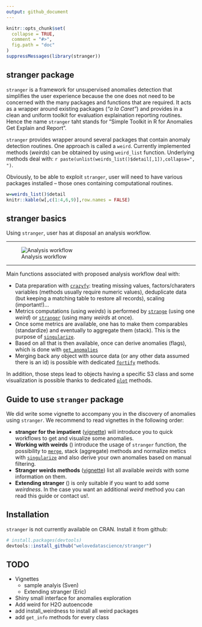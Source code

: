 ```yaml
---
output: github_document
---
```


```r
knitr::opts_chunk$set(
  collapse = TRUE,
  comment = "#>",
  fig.path = "doc"
)
suppressMessages(library(stranger))
```

## stranger package

`stranger` is a framework for unsupervised anomalies detection that simplifies the user experience because the one does not need to be concerned with the many packages and functions that are required. It acts as a wrapper around existing packages (_"a la Caret"_) and provides in a clean and uniform toolkit for evaluation  explaination reporting routines. Hence the name `stranger` taht stands for "Simple Toolkit in R for Anomalies Get Explain and Report".

`stranger` provides wrapper around several packages that contain anomaly detection routines. One approach is called a `weird`. Currently implemented methods (_weirds_) can be obtained by using `weird_list` function. Underlying methods deal with: `r paste(unlist(weirds_list()$detail[,1]),collapse=", ")`.

Obviously, to be able to exploit `stranger`, user will need to have various packages installed -- those ones containing computational routines.


```r
w=weirds_list()$detail
knitr::kable(w[,c(1:4,6,9)],row.names = FALSE)
```

## stranger basics

Using `stranger`, user has at disposal an analysis workflow.

<hr/>
![Analysis workflow](./img/stranger_process_flow.png)
<hr/>



Main functions associated with proposed analysis workflow deal with:

* Data preparation with [`crazyfy`](./reference/crazyfy.html): treating missing values, factors/charaters variables (methods usually require numeric values), deduplicate data (but keeping a matching table to restore all records), scaling (important!)...
* Metrics computations (using _weirds_) is performed by [`strange`](./reference/strange.html) (using one _weird_) or [`stranger`](./reference/strange.html) (using many _weirds_ at once). 
* Once some metrics are available, one has to make them comparables (standardize) and eventually to aggregate them (stack). This is the purpose of [`singularize`](./reference/singularize.html).
* Based on all that is then available, once can derive anomalies (flags), which is done with [`get_anomalies`](./reference/get_anomalies.html)
* Merging back any object with source data (or any other data assumed there is an id) is possible with dedicated [`fortify`](./reference/fortify.html) methods.

In addition, those steps lead to objects having a specific S3 class and some visualization is possible thanks to dedicated [`plot`](./reference/plot.html) methods.

## Guide to use `stranger` package

We did write some vignette to accompany you in the discovery of anomalies using `stranger`. We recommend to read vignettes in the following order:

* __stranger for the impatient__ ([vignette](./articles/stranger_for_the_impatient.html)) will introduce you to quick workflows to get and visualize some anomalies.
* __Working with weirds__ ([<TBD>](./articles/working_with_weirds.html)) introduce the usage of `stranger` function, the possibility to [`merge`](./reference/merge.html),  stack (aggregate) methods and normalize metics with [`singularize`](./references/singularize.html) and also derive your own anomalies based on manual filtering. 
* __Stranger weirds methods__ ([vignette](./articles/stranger_weirds_methods.html)) list all available _weirds_ with some information on them.
* __Extending stranger__ ([<TBD later>](./articles/tbd.html)) is only suitable if you want to add some _weirdness_. In the case you want an additional _weird_ method you can read this guide or contact us!.



## Installation

`stranger` is not currently available on CRAN. Install it from github:

```r
# install.packages(devtools)
devtools::install_github("welovedatascience/stranger")
```




## TODO

* Vignettes
  + sample analyis (Sven)
  + Extending stranger (Eric)
* Shiny small interface for anomalies exploration 
* Add weird for H2O autoencode
* add install_weirdness to install all weird packages
* add `get_info` methods for every class

